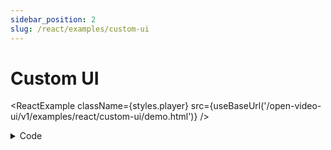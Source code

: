 ```yaml
---
sidebar_position: 2
slug: /react/examples/custom-ui
---
```


# Custom UI


<ReactExample className={styles.player} src={useBaseUrl('/open-video-ui/v1/examples/react/custom-ui/demo.html')} />

<details>
    <summary>Code</summary>

    ```jsx
    import {DefaultUI} from '@theoplayer/react-ui'

    const configuration = {
        libraryLocation: "/path/to/theoplayer/",
        license: "your_theoplayer_license"

    };

    const source = {
        sources: {src: 'https://cdn.theoplayer.com/video/elephants-dream/playlist.m3u8'},
        metadata: {
            title: "Elephant's Dream"
        }
    };

    const App = () => {
        return <DefaultUI configuration={configuration} source={source}/>;
    };
    ```

    [📜 View full source on GitHub](https://github.com/THEOplayer/web-ui/blob/main/docs/static/open-video-ui/v1/examples/react/custom-ui/demo.html)

</details>
